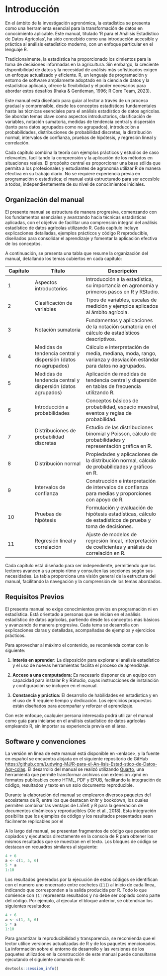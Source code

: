 # Introducción {.unnumbered}

En el ámbito de la investigación agronómica, la estadística se presenta como una herramienta esencial para la transformación de datos en conocimiento aplicable. Este manual, titulado 'R para el Análisis Estadístico de Datos Agrícolas', ha sido concebido como una introducción accesible y práctica al análisis estadístico moderno, con un enfoque particular en el lenguaje R.

Tradicionalmente, la estadística ha proporcionado los cimientos para la toma de decisiones informadas en la agricultura. Sin embargo, la creciente disponibilidad de datos y la necesidad de análisis más sofisticados exigen un enfoque actualizado y eficiente. R, un lenguaje de programación y entorno de software ampliamente adoptado en la ciencia de datos y la estadística aplicada, ofrece la flexibilidad y el poder necesarios para abordar estos desafíos (Ihaka & Gentleman, 1996; R Core Team, 2023).

Este manual está diseñado para guiar al lector a través de un proceso gradual y comprensible, desde los conceptos estadísticos fundamentales hasta las técnicas esenciales para el análisis estadístico de datos agrícolas. Se abordan temas clave como aspectos introductorios, clasificación de variables, notación sumatoria, medidas de tendencia central y dispersión (tanto para datos agrupados como no agrupados), introducción a probabilidades, distribuciones de probabilidad discretas, la distribución normal, intervalos de confianza, pruebas de hipótesis, y regresión lineal y correlación.

Cada capítulo combina la teoría con ejemplos prácticos y estudios de caso relevantes, facilitando la comprensión y la aplicación de los métodos en situaciones reales. El propósito central es proporcionar una base sólida que permita a los profesionales y estudiantes de agronomía utilizar R de manera efectiva en su trabajo diario. No se requiere experiencia previa en programación o estadística; el manual está estructurado para ser accesible a todos, independientemente de su nivel de conocimientos iniciales.

## Organización del manual

El presente manual se estructura de manera progresiva, comenzando con los fundamentos esenciales y avanzando hacia técnicas estadísticas aplicadas, con el objetivo de facilitar una comprensión integral del análisis estadístico de datos agrícolas utilizando R. Cada capítulo incluye explicaciones detalladas, ejemplos prácticos y código R reproducible, diseñados para consolidar el aprendizaje y fomentar la aplicación efectiva de los conceptos.

A continuación, se presenta una tabla que resume la organización del manual, detallando los temas cubiertos en cada capítulo:

| Capítulo | Título | Descripción |
|-------------|------------------------|------------------------------------|
| 1 | Aspectos introductorios | Introducción a la estadística, su importancia en agronomía y primeros pasos en R y RStudio. |
| 2 | Clasificación de variables | Tipos de variables, escalas de medición y ejemplos aplicados al ámbito agrícola. |
| 3 | Notación sumatoria | Fundamentos y aplicaciones de la notación sumatoria en el cálculo de estadísticos descriptivos. |
| 4 | Medidas de tendencia central y dispersión (datos no agrupados) | Cálculo e interpretación de media, mediana, moda, rango, varianza y desviación estándar para datos no agrupados. |
| 5 | Medidas de tendencia central y dispersión (datos agrupados) | Aplicación de medidas de tendencia central y dispersión en tablas de frecuencia utilizando R. |
| 6 | Introducción a probabilidades | Conceptos básicos de probabilidad, espacio muestral, eventos y reglas de probabilidad. |
| 7 | Distribuciones de probabilidad discretas | Estudio de las distribuciones binomial y Poisson, cálculo de probabilidades y representación gráfica en R. |
| 8 | Distribución normal | Propiedades y aplicaciones de la distribución normal, cálculo de probabilidades y gráficos en R. |
| 9 | Intervalos de confianza | Construcción e interpretación de intervalos de confianza para medias y proporciones con apoyo de R. |
| 10 | Pruebas de hipótesis | Formulación y evaluación de hipótesis estadísticas, cálculo de estadísticos de prueba y toma de decisiones. |
| 11 | Regresión lineal y correlación | Ajuste de modelos de regresión lineal, interpretación de coeficientes y análisis de correlación en R. |

Cada capítulo está diseñado para ser independiente, permitiendo que los lectores avancen a su propio ritmo y consulten las secciones según sus necesidades. La tabla proporciona una visión general de la estructura del manual, facilitando la navegación y la comprensión de los temas abordados.

## Requisitos Previos

El presente manual no exige conocimientos previos en programación ni en estadística. Está orientado a personas que se inician en el análisis estadístico de datos agrícolas, partiendo desde los conceptos más básicos y avanzando de manera progresiva. Cada tema se desarrolla con explicaciones claras y detalladas, acompañadas de ejemplos y ejercicios prácticos.

Para aprovechar al máximo el contenido, se recomienda contar con lo siguiente:

1.  **Interés en aprender:** La disposición para explorar el análisis estadístico y el uso de nuevas herramientas facilita el proceso de aprendizaje.

2.  **Acceso a una computadora:** Es necesario disponer de un equipo con capacidad para instalar R y RStudio, cuyas instrucciones de instalación y configuración se incluyen en el manual.

3.  **Constancia y práctica:** El desarrollo de habilidades en estadística y en el uso de R requiere tiempo y dedicación. Los ejercicios propuestos están diseñados para acompañar y reforzar el aprendizaje.

Con este enfoque, cualquier persona interesada podrá utilizar el manual como guía para iniciarse en el análisis estadístico de datos agrícolas empleando R, sin importar su experiencia previa en el área.

## Software y convenciones

La versión en línea de este manual está disponible en \<enlace\>, y la fuente en español se encuentra alojada en el siguiente repositorio de GitHub <https://github.com/Ludwing-MJ/R-para-el-An-lisis-Estad-stico-de-Datos-Agr-colas>. El desarrollo del manual se realizó utilizando [Quarto](https://quarto.org/), una herramienta que permite transformar archivos con extensión .qmd en formatos publicables como HTML, PDF y EPUB, facilitando la integración de código, resultados y texto en un solo documento reproducible.

Durante la elaboración del manual se emplearon diversos paquetes del ecosistema de R, entre los que destacan knitr y bookdown, los cuales permiten combinar las ventajas de LaTeX y R para la generación de documentos dinámicos y reproducibles (Xie et al., 2018). Esta integración posibilita que los ejemplos de código y los resultados presentados sean fácilmente replicables por el

A lo largo del manual, se presentan fragmentos de código que pueden ser copiados y ejecutados directamente en la consola de R para obtener los mismos resultados que se muestran en el texto. Los bloques de código se destacan en recuadros similares al siguiente:

```r
4 + 6
a <- c(1, 5, 6)
5 * a
1:10
```

Los resultados generados por la ejecución de estos códigos se identifican con el numero uno encerrado entre cochetes (`[1]`) al inicio de cada línea, indicando que corresponden a la salida producida por R. Todo lo que comience con `[1]` representa resultados y no debe ser copiado como parte del código. Por ejemplo, al ejecutar el bloque anterior, se obtendrían los siguientes resultados:

```r
4 + 6
a <- c(1, 5, 6)
5 * a
1:10
```

Para garantizar la reproducibilidad y transparencia, se recomienda que el lector utilice versiones actualizadas de R y de los paquetes mencionados. La información sobre el entorno de desarrollo y las versiones de los paquetes utilizados en la construcción de este manual puede consultarse ejecutando el siguiente comando en R:

```r
devtools::session_info()
```
